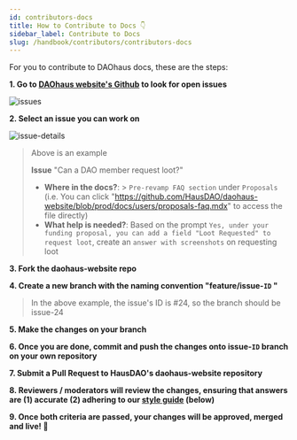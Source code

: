 ```yaml
---
id: contributors-docs
title: How to Contribute to Docs 👇
sidebar_label: Contribute to Docs
slug: /handbook/contributors/contributors-docs
--- 
```


For you to contribute to DAOhaus docs, these are the steps:

**1. Go to [DAOhaus website's Github](https://github.com/HausDAO/daohaus-website/issues) to look for open issues**    

![issues](https://i.imgur.com/9n73PSW.png)

**2. Select an issue you can work on**

![issue-details](https://i.imgur.com/SaySCSA.png)

>Above is an example
>
>**Issue** "Can a DAO member request loot?"
> * **Where in the docs?**:
    >  `Pre-revamp FAQ section` under `Proposals` (i.e. You can click "https://github.com/HausDAO/daohaus-website/blob/prod/docs/users/proposals-faq.mdx" to access the file directly) 
> * **What help is needed?**:
 Based on the prompt `Yes, under your funding proposal, you can add a field "Loot Requested" to request loot`, create an `answer with screenshots` on requesting loot


**3. Fork the daohaus-website repo**

**4. Create a new branch with the naming convention "feature/issue-`ID` "**
> In the above example, the issue's ID is #24, so the branch should be issue-24

**5. Make the changes on your branch**


**6. Once you are done, commit and push the changes onto issue-`ID` branch on your own repository**

**7. Submit a Pull Request to HausDAO's daohaus-website repository**

**8. Reviewers / moderators will review the changes, ensuring that answers are (1) accurate (2) adhering to our [style guide](https://hackmd.io/vI1_pmTJTmy2_u0U7ZYQbA?both#43-Style-Guide) (below)**

**9. Once both criteria are passed, your changes will be approved, merged and live! 🎉**